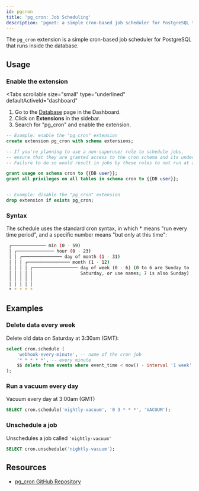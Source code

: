 ```yaml
---
id: pgcron
title: 'pg_cron: Job Scheduling'
description: 'pgnet: a simple cron-based job scheduler for PostgreSQL that runs inside the database.'
---
```



The `pg_cron` extension is a simple cron-based job scheduler for PostgreSQL that runs inside the database.

## Usage

### Enable the extension

<Tabs
  scrollable
  size="small"
  type="underlined"
  defaultActiveId="dashboard"
>
<TabPanel id="dashboard" label="Dashboard">

1. Go to the [Database](https://app.supabase.com/project/_/database/tables) page in the Dashboard.
2. Click on **Extensions** in the sidebar.
3. Search for "pg_cron" and enable the extension.

</TabPanel>
<TabPanel id="sql" label="SQL">

```sql
-- Example: enable the "pg_cron" extension
create extension pg_cron with schema extensions;

-- If you're planning to use a non-superuser role to schedule jobs,
-- ensure that they are granted access to the cron schema and its underlying objects beforehand.
-- Failure to do so would result in jobs by these roles to not run at all.

grant usage on schema cron to {{DB user}};
grant all privileges on all tables in schema cron to {{DB user}};


-- Example: disable the "pg_cron" extension
drop extension if exists pg_cron;
```

</TabPanel>
</Tabs>

### Syntax

The schedule uses the standard cron syntax, in which \* means "run every time period", and a specific number means "but only at this time":

```bash
 ┌───────────── min (0 - 59)
 │ ┌────────────── hour (0 - 23)
 │ │ ┌─────────────── day of month (1 - 31)
 │ │ │ ┌──────────────── month (1 - 12)
 │ │ │ │ ┌───────────────── day of week (0 - 6) (0 to 6 are Sunday to
 │ │ │ │ │                  Saturday, or use names; 7 is also Sunday)
 │ │ │ │ │
 │ │ │ │ │
 * * * * *
```

## Examples

### Delete data every week

Delete old data on Saturday at 3:30am (GMT):

```sql
select cron.schedule (
    'webhook-every-minute', -- name of the cron job
    '* * * * *', -- every minute
    $$ delete from events where event_time < now() - interval '1 week' $$
);
```

### Run a vacuum every day

Vacuum every day at 3:00am (GMT)

```sql
SELECT cron.schedule('nightly-vacuum', '0 3 * * *', 'VACUUM');
```

### Unschedule a job

Unschedules a job called `'nightly-vacuum'`

```sql
SELECT cron.unschedule('nightly-vacuum');
```

## Resources

- [pg_cron GitHub Repository](https://github.com/citusdata/pg_cron)
